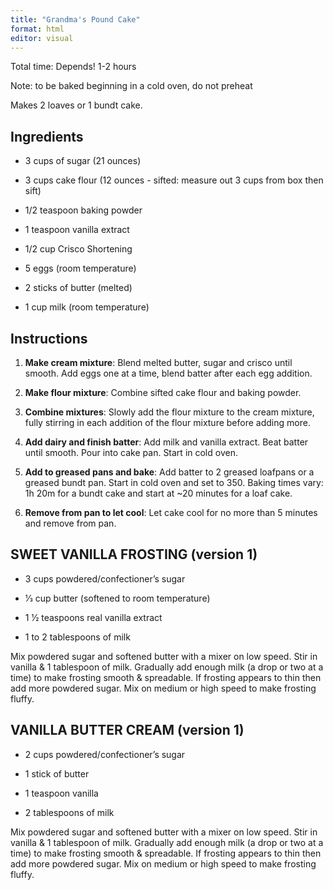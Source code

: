 ```yaml
---
title: "Grandma's Pound Cake"
format: html
editor: visual
---
```


Total time: Depends! 1-2 hours

Note: to be baked beginning in a cold oven, do not preheat

Makes 2 loaves or 1 bundt cake.

## Ingredients

-   3 cups of sugar (21 ounces)

-   3 cups cake flour (12 ounces - sifted: measure out 3 cups from box then sift)

-   1/2 teaspoon baking powder

-   1 teaspoon vanilla extract

-   1/2 cup Crisco Shortening

-   5 eggs (room temperature)

-   2 sticks of butter (melted)

-   1 cup milk (room temperature)

## Instructions

1.  **Make cream mixture**: Blend melted butter, sugar and crisco until smooth. Add eggs one at a time, blend batter after each egg addition.

2.  **Make flour mixture**: Combine sifted cake flour and baking powder.

3.  **Combine mixtures**: Slowly add the flour mixture to the cream mixture, fully stirring in each addition of the flour mixture before adding more.

4.  **Add dairy and finish batter**: Add milk and vanilla extract. Beat batter until smooth. Pour into cake pan. Start in cold oven.

5.  **Add to greased pans and bake**: Add batter to 2 greased loafpans or a greased bundt pan. Start in cold oven and set to 350. Baking times vary: 1h 20m for a bundt cake and start at \~20 minutes for a loaf cake.

6.  **Remove from pan to let cool**: Let cake cool for no more than 5 minutes and remove from pan.

## SWEET VANILLA FROSTING (version 1)

-   3 cups powdered/confectioner's sugar

-   1⁄3 cup butter (softened to room temperature)

-   1 1⁄2 teaspoons real vanilla extract

-   1 to 2 tablespoons of milk

Mix powdered sugar and softened butter with a mixer on low speed. Stir in vanilla & 1 tablespoon of milk. Gradually add enough milk (a drop or two at a time) to make frosting smooth & spreadable. If frosting appears to thin then add more powdered sugar. Mix on medium or high speed to make frosting fluffy.


## VANILLA BUTTER CREAM (version 1)

-   2 cups powdered/confectioner's sugar

-   1 stick of butter

-   1 teaspoon vanilla

-   2 tablespoons of milk

Mix powdered sugar and softened butter with a mixer on low speed. Stir in vanilla & 1 tablespoon of milk. Gradually add enough milk (a drop or two at a time) to make frosting smooth & spreadable. If frosting appears to thin then add more powdered sugar. Mix on medium or high speed to make frosting fluffy.
